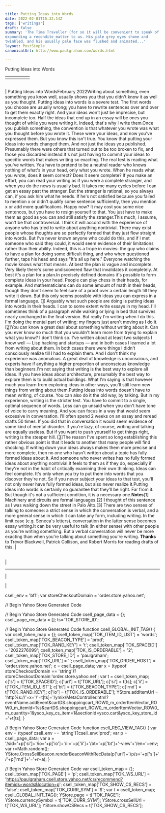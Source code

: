 ```yaml
---

title: Putting Ideas into Words
date: 2022-02-01T15:32:14Z
tags: ['writings']
draft: false
summary: 'The Time Traveller (for so it will be convenient to speak of him) was
expounding a recondite matter to us. His pale grey eyes shone and
twinkled, and his usually pale face was flushed and animated...'
layout: PostSimple
canonicalUrl: http://www.paulgraham.com/words.html

---
```


 <!-- 
 (new Image).src="https://store.yahoo.net/cgi-bin/refsd?e=http://www.paulgraham.com/words.html&h=www.paulgraham.com&v=1.0&dr=" + escape(document.referrer); 
 -->

Putting Ideas into Words

|     |     |     |     |     |
| --- | --- | --- | --- | --- |
|     |     |

|     |
| --- |

| Putting Ideas into WordsFebruary 2022Writing about something, even something you know well, usually shows
you that you didn't know it as well as you thought. Putting ideas
into words is a severe test. The first words you choose are usually
wrong; you have to rewrite sentences over and over to
get them exactly right. And your ideas won't just be imprecise, but
incomplete too. Half the ideas that end up in an essay will be ones
you thought of while you were writing it. Indeed, that's why I write
them.Once you publish something, the convention is that whatever you
wrote was what you thought before you wrote it. These were your
ideas, and now you've expressed them. But you know this isn't true.
You know that putting your ideas into words changed them. And not
just the ideas you published. Presumably there were others that
turned out to be too broken to fix, and those you discarded instead.It's not just having to commit your ideas to specific words that
makes writing so exacting. The real test is reading what you've
written. You have to pretend to be a neutral reader who knows nothing
of what's in your head, only what you wrote. When he reads what you
wrote, does it seem correct? Does it seem complete? If you make an
effort, you can read your writing as if you were a complete stranger,
and when you do the news is usually bad. It takes me many cycles
before I can get an essay past the stranger. But the stranger is
rational, so you always can, if you ask him what he needs. If he's
not satisfied because you failed to mention x or didn't qualify
some sentence sufficiently, then you mention x or add more
qualifications. Happy now? It may cost you some nice sentences, but
you have to resign yourself to that. You just have to make them as
good as you can and still satisfy the stranger.This much, I assume, won't be that controversial. I think it will
accord with the experience of anyone who has tried to write about
anything nontrivial. There may exist people whose thoughts are so
perfectly formed that they just flow straight into words. But I've
never known anyone who could do this, and if I met someone who said
they could, it would seem evidence of their limitations rather than
their ability. Indeed, this is a trope in movies: the guy who claims
to have a plan for doing some difficult thing, and who when questioned
further, taps his head and says "It's all up here." Everyone watching
the movie knows what that means. At best the plan is vague and
incomplete. Very likely there's some undiscovered flaw that invalidates
it completely. At best it's a plan for a plan.In precisely defined domains it's possible to form complete ideas
in your head. People can play chess in their heads, for example.
And mathematicians can do some amount of math in their heads, though
they don't seem to feel sure of a proof over a certain length till
they write it down. But this only seems possible with ideas you can
express in a formal language. [[1](#f1n)] Arguably what such people are
doing is putting ideas into words in their heads. I can to some
extent write essays in my head. I'll sometimes think of a paragraph
while walking or lying in bed that survives nearly unchanged in the
final version. But really I'm writing when I do this. I'm doing the
mental part of writing; my fingers just aren't moving as I do it.
[[2](#f2n)]You can know a great deal about something without writing about it.
Can you ever know so much that you wouldn't learn more from trying
to explain what you know? I don't think so. I've written about at
least two subjects I know well — Lisp hacking and startups
— and in both cases I learned a lot from writing about them.
In both cases there were things I didn't consciously realize till
I had to explain them. And I don't think my experience was anomalous.
A great deal of knowledge is unconscious, and experts have if
anything a higher proportion of unconscious knowledge than beginners.I'm not saying that writing is the best way to explore all ideas.
If you have ideas about architecture, presumably the best way to
explore them is to build actual buildings. What I'm saying is that
however much you learn from exploring ideas in other ways, you'll
still learn new things from writing about them.Putting ideas into words doesn't have to mean writing, of course.
You can also do it the old way, by talking. But in my experience,
writing is the stricter test. You have to commit to a single, optimal
sequence of words. Less can go unsaid when you don't have tone of
voice to carry meaning. And you can focus in a way that would seem
excessive in conversation. I'll often spend 2 weeks on an essay and
reread drafts 50 times. If you did that in conversation
it would seem evidence of some kind of
mental disorder.
If you're lazy,
of course, writing and talking are equally useless. But if you want
to push yourself to get things right, writing is the steeper hill.
[[3](#f3n)]The reason I've spent so long establishing this rather obvious point
is that it leads to another that many people will find shocking.
If writing down your ideas always makes them more precise and more
complete, then no one who hasn't written about a topic has fully
formed ideas about it. And someone who never writes has no fully
formed ideas about anything nontrivial.It feels to them as if they do, especially if they're not in the
habit of critically examining their own thinking. Ideas can feel
complete. It's only when you try to put them into words that you
discover they're not. So if you never subject your ideas to that
test, you'll not only never have fully formed ideas, but also never
realize it.Putting ideas into words is certainly no guarantee that they'll be
right. Far from it. But though it's not a sufficient condition, it
is a necessary one.**Notes**[1] Machinery and
circuits are formal languages.[2] I thought of this
sentence as I was walking down the street in Palo Alto.[3] There are two
senses of talking to someone: a strict sense in which the conversation
is verbal, and a more general sense in which it can take any form,
including writing. In the limit case (e.g. Seneca's letters),
conversation in the latter sense becomes essay writing.It can be very useful to talk (in either sense) with other people
as you're writing something. But a verbal conversation will never
be more exacting than when you're talking about something you're
writing. **Thanks** to Trevor Blackwell, Patrick
Collison, and Robert Morris for reading drafts of this. |

|     |
| --- |

|

---

|

|

csell_env = 'bf1';
var storeCheckoutDomain = 'order.store.yahoo.net';

// Begin Yahoo Store Generated Code

// Begin Yahoo Store Generated Code
csell_page_data = {}; csell_page_rec_data = []; ts='TOK_STORE_ID';

// Begin Yahoo Store Generated Code
function csell_GLOBAL_INIT_TAG() { var csell_token_map = {}; csell_token_map['TOK\_ITEM\_ID\_LIST'] = 'words'; csell_token_map['TOK\_BEACON\_TYPE'] = 'prod'; csell_token_map['TOK\_RAND\_KEY'] = 't'; csell_token_map['TOK\_SPACEID'] = '2022276099'; csell_token_map['TOK\_IS\_ORDERABLE'] = '2'; csell_token_map['TOK\_STORE\_ID'] = 'paulgraham'; csell_token_map['TOK\_URL'] = ''; csell_token_map['TOK\_ORDER\_HOST'] = 'order.store.yahoo.net'; c = csell_page_data; var x = (typeof storeCheckoutDomain == 'string')?storeCheckoutDomain:'order.store.yahoo.net'; var t = csell_token_map; c['s'] = t['TOK\_SPACEID']; c['url'] = t['TOK\_URL']; c['si'] = t[ts]; c['ii'] = t['TOK\_ITEM\_ID\_LIST']; c['bt'] = t['TOK\_BEACON\_TYPE']; c['rnd'] = t['TOK\_RAND\_KEY']; c['io'] = t['TOK\_IS\_ORDERABLE']; YStore.addItemUrl = 'http%s://'+x+'/'+t[ts]+'/ymix/MetaController.html?eventName.addEvent&cartDS.shoppingcart_ROW0_m_orderItemVector_ROW0_m_itemId=%s&cartDS.shoppingcart_ROW0_m_orderItemVector_ROW0_m_quantity=1&ysco_key_cs_item=1&sectionId=ysco.cart&ysco_key_store_id='+t[ts]; }

// Begin Yahoo Store Generated Code
function csell_REC_VIEW_TAG() { var env = (typeof csell_env == 'string')?csell_env:'prod'; var p = csell_page_data; var a = '/sid='+p['si']+'/io='+p['io']+'/ii='+p['ii']+'/bt='+p['bt']+'-view'+'/en='+env; var r=Math.random(); YStore.CrossSellBeacon.renderBeaconWithRecData(p['url']+'/p/s='+p['s']+'/'+p['rnd']+'='+r+a); }

// Begin Yahoo Store Generated Code
var csell_token_map = {}; csell_token_map['TOK\_PAGE'] = 'p'; csell_token_map['TOK\_WS\_URL'] = 'https://paulgraham.csell.store.yahoo.net/cs/recommend?itemids=words&location=p'; csell_token_map['TOK\_SHOW\_CS\_RECS'] = 'false'; csell_token_map['TOK\_CURR\_SYM'] = '$'; var t = csell_token_map; csell_GLOBAL_INIT_TAG(); YStore.page = t['TOK\_PAGE']; YStore.currencySymbol = t['TOK\_CURR\_SYM']; YStore.crossSellUrl = t['TOK\_WS\_URL']; YStore.showCSRecs = t['TOK\_SHOW\_CS\_RECS'];
